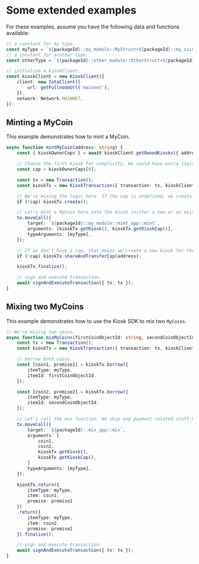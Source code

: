 
# Some extended examples

For these examples, assume you have the following data and functions available:

<AlphaNet />

```typescript
// a constant for my type.
const myType = `${packageId}::my_module::MyStruct<${packageId}::my_coin_module::MyCoin>`;
// a constant for another type.
const otherType = `${packageId}::other_module::OtherStruct<${packageId}::other_coin_module::OtherCoin>`;

// initialize a kioskClient.
const kioskClient = new KioskClient({
    client: new IotaClient({
        url: getFullnodeUrl('mainnet'),
    }),
    network: Network.MAINNET,
});
```

## Minting a MyCoin

This example demonstrates how to mint a MyCoin.

```typescript
async function mintMyCoin(address: string) {
    const { kioskOwnerCaps } = await kioskClient.getOwnedKiosks({ address });

    // Choose the first kiosk for simplicity. We could have extra logic here (e.g. let the user choose, pick a personal one, etc).
    const cap = kioskOwnerCaps[0];

    const tx = new Transaction();
    const kioskTx = new KioskTransaction({ transaction: tx, kioskClient, cap });

    // We're mixing the logic here. If the cap is undefined, we create a new kiosk.
    if (!cap) kioskTx.create();

    // Let's mint a MyCoin here into the kiosk (either a new or an existing one).
    tx.moveCall({
        target: `${packageId}::my_module::mint_app::mint`,
        arguments: [kioskTx.getKiosk(), kioskTx.getKioskCap()],
        typeArguments: [myType],
    });

    // If we don't have a cap, that means we create a new kiosk for the user in this flow.
    if (!cap) kioskTx.shareAndTransferCap(address);

    kioskTx.finalize();

    // sign and execute transaction.
    await signAndExecuteTransaction({ tx: tx });
}
```

## Mixing two MyCoins

This example demonstrates how to use the Kiosk SDK to mix two `MyCoins`.

```typescript
// We're mixing two coins.
async function mixMyCoins(firstCoinObjectId: string, secondCoinObjectId: string, cap: KioskOwnerCap) {
    const tx = new Transaction();
    const kioskTx = new KioskTransaction({ transaction: tx, kioskClient, cap });

    // borrow both coins.
    const [coin1, promise1] = kioskTx.borrow({
        itemType: myType,
        itemId: firstCoinObjectId.
    });

    const [coin2, promise2] = kioskTx.borrow({
        itemType: myType,
        itemId: secondCoinObjectId.
    });

    // Let's call the mix function. We skip any payment related stuff here.
    tx.moveCall({
        target: `${packageId}::mix_app::mix`,
        arguments: [
            coin1,
            coin2,
            kioskTx.getKiosk(),
            kioskTx.getKioskCap(),
        ]
        typeArguments: [myType],
    });

    kioskTx.return({
        itemType: myType,
        item: coin1,
        promise: promise1
    })
    .return({
        itemType: myType,
        item: coin2,
        promise: promise2
    }).finalize();

    // sign and execute transaction.
    await signAndExecuteTransaction({ tx: tx });
}
```
